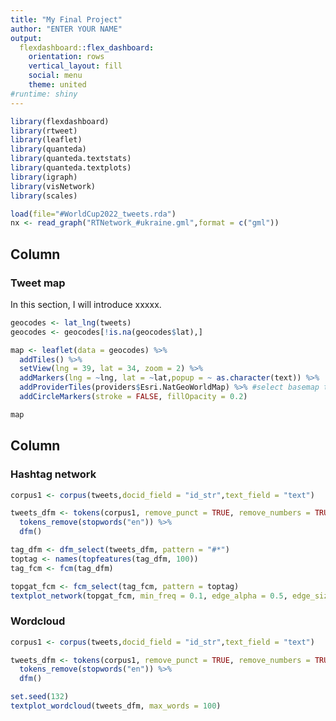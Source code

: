 ```yaml
---
title: "My Final Project"
author: "ENTER YOUR NAME"
output: 
  flexdashboard::flex_dashboard:
    orientation: rows
    vertical_layout: fill
    social: menu
    theme: united
#runtime: shiny
---
```


```r
library(flexdashboard)
library(rtweet)
library(leaflet)
library(quanteda)
library(quanteda.textstats)
library(quanteda.textplots)
library(igraph)
library(visNetwork)
library(scales)

load(file="#WorldCup2022_tweets.rda")
nx <- read_graph("RTNetwork_#ukraine.gml",format = c("gml"))
```

Column {data-width=650}
-----------------------------------------------------------------------

### Tweet map

In this section, I will introduce xxxxx. 

```r
geocodes <- lat_lng(tweets)
geocodes <- geocodes[!is.na(geocodes$lat),]

map <- leaflet(data = geocodes) %>% 
  addTiles() %>%
  setView(lng = 39, lat = 34, zoom = 2) %>% 
  addMarkers(lng = ~lng, lat = ~lat,popup = ~ as.character(text)) %>% 
  addProviderTiles(providers$Esri.NatGeoWorldMap) %>% #select basemap template
  addCircleMarkers(stroke = FALSE, fillOpacity = 0.2) 

map
```

Column {data-width=350}
-----------------------------------------------------------------------

### Hashtag network

```r
corpus1 <- corpus(tweets,docid_field = "id_str",text_field = "text") 

tweets_dfm <- tokens(corpus1, remove_punct = TRUE, remove_numbers = TRUE, remove_url=TRUE) %>%  
  tokens_remove(stopwords("en")) %>%
  dfm()

tag_dfm <- dfm_select(tweets_dfm, pattern = "#*")
toptag <- names(topfeatures(tag_dfm, 100))
tag_fcm <- fcm(tag_dfm)

topgat_fcm <- fcm_select(tag_fcm, pattern = toptag)
textplot_network(topgat_fcm, min_freq = 0.1, edge_alpha = 0.5, edge_size = 1, edge_color = "orange")
```

### Wordcloud

```r
corpus1 <- corpus(tweets,docid_field = "id_str",text_field = "text") 

tweets_dfm <- tokens(corpus1, remove_punct = TRUE, remove_numbers = TRUE, remove_url=TRUE) %>%  
  tokens_remove(stopwords("en")) %>%
  dfm()

set.seed(132)
textplot_wordcloud(tweets_dfm, max_words = 100)
```

